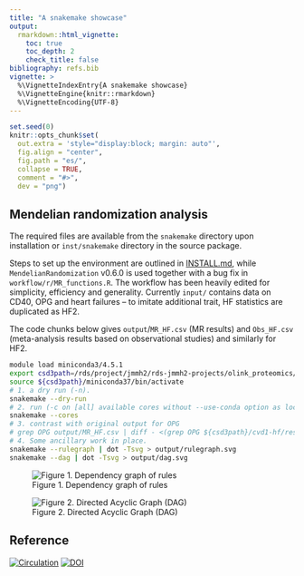 ```yaml
---
title: "A snakemake showcase"
output:
  rmarkdown::html_vignette:
    toc: true
    toc_depth: 2
    check_title: false
bibliography: refs.bib
vignette: >
  %\VignetteIndexEntry{A snakemake showcase}
  %\VignetteEngine{knitr::rmarkdown}
  %\VignetteEncoding{UTF-8}
---
```


```r
set.seed(0)
knitr::opts_chunk$set(
  out.extra = 'style="display:block; margin: auto"',
  fig.align = "center",
  fig.path = "es/",
  collapse = TRUE,
  comment = "#>",
  dev = "png")
```

## Mendelian randomization analysis

The required files are available from the `snakemake` directory upon installation or `inst/snakemake` directory in the source package.

Steps to set up the environment are outlined in [INSTALL.md](https://github.com/jinghuazhao/pQTLtools/blob/HEAD/vignettes/INSTALL.md), while `MendelianRandomization` v0.6.0 is used together with a bug fix in `workflow/r/MR_functions.R`. The workflow has been heavily edited for simplicity, efficiency and generality.
Currently `input/` contains data on CD40, OPG and heart failures -- to imitate additional trait, HF statistics are duplicated as HF2.

The code chunks below gives `output`/`MR_HF.csv` (MR results) and `Obs_HF.csv` (meta-analysis results based on observational studies) and similarly for HF2.

```bash
module load miniconda3/4.5.1
export csd3path=/rds/project/jmmh2/rds-jmmh2-projects/olink_proteomics/scallop
source ${csd3path}/miniconda37/bin/activate
# 1. a dry run (-n).
snakemake --dry-run
# 2. run (-c on [all] available cores without --use-conda option as local packages are more up-to-date)
snakemake --cores
# 3. contrast with original output for OPG
# grep OPG output/MR_HF.csv | diff - <(grep OPG ${csd3path}/cvd1-hf/results/res_MR_aggregate.csv)
# 4. Some ancillary work in place.
snakemake --rulegraph | dot -Tsvg > output/rulegraph.svg
snakemake --dag | dot -Tsvg > output/dag.svg
```

![Figure 1. Dependency graph of rules](output/rulegraph.svg)

![Figure 2. Directed Acyclic Graph (DAG)](output/dag.svg)

## Reference

[![Circulation](https://www.ahajournals.org/pb-assets/images/logos/circ-logo-1526571039097.svg)](https://www.ahajournals.org/doi/10.1161/CIRCULATIONAHA.121.056663)
[![DOI](https://zenodo.org/badge/429122036.svg)](https://zenodo.org/badge/latestdoi/429122036)
